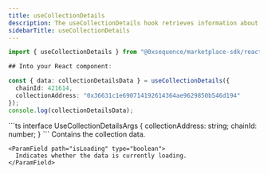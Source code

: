 ```yaml
---
title: useCollectionDetails
description: The useCollectionDetails hook retrieves information about a specific collection address.
sidebarTitle: useCollectionDetails
---
```


```ts
import { useCollectionDetails } from "@0xsequence/marketplace-sdk/react";

## Into your React component:

const { data: collectionDetailsData } = useCollectionDetails({
  chainId: 421614,
  collectionAddress: "0x36631c1e690714192614364ae9629850b546d194"
});
console.log(collectionDetailsData);
```

<ResponseField name="useCollectionDetails details">
  <ResponseField name="* params"/>
  <Expandable>
    ```ts
    interface UseCollectionDetailsArgs {
      collectionAddress: string;
      chainId: number;
    }
    ```
  </Expandable>
  <ResponseField name="* return properties"/>
  <Expandable>
    <ParamField path="data" type="Collection">
      Contains the collection data.
    </ParamField>

    <ParamField path="isLoading" type="boolean">
      Indicates whether the data is currently loading.
    </ParamField>
  </Expandable>
</ResponseField>